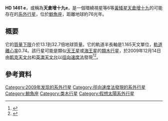 {{Planetbox begin
| name = HD 1461 e
}}
{{Planetbox star
| star = [[HD_1461|HD 1461]]
| constell = [[鯨魚座|鯨魚座]]
| RA = {{RA|00|18|41.62}}
| DEC = {{DEC|−08|03|9.5}}
| app_mag = 6.47
| dist_ly = 76
| dist_pc =  23.3
| class = G0V
| mass = 1.08 ± 0.04
| radius = 1.095 ± 0.026
| temperature = 5765 ± 18
| metallicity = 0.19 ± 0.01
| age = 6.3
}}
{{Planetbox orbit
| period = 454 ± 4
| period_year = 1.24
| semimajor = 1.165 ± 0.008
| semimajor_gm = 174.2
| periastron = 0.307
| periastron_gm = 45.9
| apastron = 2.023
| apastron_gm = 302.6
| eccentricity = 0.74 ± 0.13
| speed = 28.0
| arg_peri = 87 ± 28
| t_peri = 2450366.936
}}
{{Planetbox character
| minimum_mass_earth = 22.9 ± 9.8
}}
{{Planetbox discovery
| discovery_date = 2009年12月14日
| discoverers = [[史蒂文·沃格特|史蒂文·沃格特]]等人
| discovery_method = [[都卜勒光譜學|都卜勒光譜學]]
| discovery_site = [[凱克天文台|凱克天文台]]<br />[[澳洲天文台|英澳天文台]]
| discovery_status = 未定稿<ref name="disco-rivera" />
}}
{{Planetbox reference
| star = HD+1461
| planet = e
}}
{{Planetbox end}}

'''HD 1461 e'''，或稱為'''天倉增十九e'''，是一個環繞視星等6等[[黃矮星|黃矮星]][[天倉增十九|天倉增十九]]的可能存在的[[系外行星|系外行星]]，位於[[鯨魚座|鯨魚座]]，距離地球約76光年。

==概要==
它的[[質量下限|質量下限]]介於13.1到32.7倍地球質量。它的軌道半長軸是1.165天文單位，[[軌道離心率|軌道離心率]]0.74。該行星可能是類似[[天王星|天王星]]或[[海王星|海王星]]的[[類木行星|類木行星]]，於2009年12月14日由[[凱克天文台|凱克天文台]]和[[澳洲天文台|英澳天文台]]以[[都卜勒光譜學|徑向速度法]]發現<ref name="disco-rivera">{{cite arXiv |last=Rivera |first=Eugenio |authorlink= |eprint=0912.2566 |title=
A Super-Earth Orbiting the Nearby Sun-like Star HD 1461 |class=astro-ph.EP |year=2009 |version=v1 |accessdate=2009-12-15 }}</ref><ref name="ucsc-news">{{cite web |url=http://www.ucsc.edu/news_events/text.asp?pid=3439 |title=New planet discoveries suggest low-mass planets are common around nearby stars |author=Tim Stephens |date=2009-12-14 |work=UCSC News |publisher=UC Santa Cruz |accessdate=2009-12-14 |deadurl=yes |archiveurl=https://web.archive.org/web/20091223184326/http://www.ucsc.edu/news_events/text.asp?pid=3439 |archivedate=2009-12-23 }}</ref>。

== 參考資料 ==
{{reflist}}

{{HD 1461}}
{{Sky|00|18|41.62|-|8|03|9.5|76}}

[[Category:2009年发现的系外行星|Category:2009年发现的系外行星]]
[[Category:徑向速度法發現的系外行星|Category:徑向速度法發現的系外行星]]
[[Category:鯨魚座|Category:鯨魚座]]
[[Category:类木行星|Category:类木行星]]
[[Category:假想太陽系外行星|Category:假想太陽系外行星]]

{{extrasolar-planet-stub}}